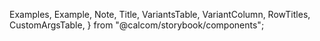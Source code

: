 
  Examples,
  Example,
  Note,
  Title,
  VariantsTable,
  VariantColumn,
  RowTitles,
  CustomArgsTable,
} from "@calcom/storybook/components";


<Meta title="Layout/Spacing" />

<Title title="Spacing" suffix="Brief" subtitle="Version 2.0 — Last Update: 15 Feb 2023" />

## Definition

Defines the spacing guide used in OneHashs design system

## Structure

<Examples title="Spacing">
  <TooltipPrimitive.Provider>
    <>
      <Example title="0"></Example>
      <Example title="px">
        <Tooltip content="1px">
          <div className="h-4 w-px bg-gray-900 rounded-sm"> </div>
        </Tooltip>
      </Example>
      <Example title="0.5">
        <Tooltip content="2px">
          <div className="h-4 w-0.5 bg-gray-900 rounded-sm"> </div>
        </Tooltip>
      </Example>
      <Example title="1">
        <Tooltip content="4px">
          <div className="h-4 w-1 bg-gray-900 rounded-sm"> </div>
        </Tooltip>
      </Example>
      <Example title="2">
        <Tooltip content="8px">
          <div className="h-4 w-2 bg-gray-900 rounded-sm"> </div>
        </Tooltip>
      </Example>
      <Example title="3">
        <Tooltip content="12px">
          <div className="h-4 w-3 bg-gray-900 rounded-sm"> </div>
        </Tooltip>
      </Example>
      <Example title="4">
        <Tooltip content="16px">
          <div className="h-4 w-4 bg-gray-900 rounded-sm"> </div>
        </Tooltip>
      </Example>
      <Example title="5">
        <Tooltip content="20px">
          <div className="h-4 w-5 bg-gray-900 rounded-sm"> </div>
        </Tooltip>
      </Example>
      <Example title="6">
        <Tooltip content="24px">
          <div className="h-4 w-6 bg-gray-900 rounded-sm"> </div>
        </Tooltip>
      </Example>
      <Example title="8">
        <Tooltip content="32px">
          <div className="h-4 w-8 bg-gray-900 rounded-sm"> </div>
        </Tooltip>
      </Example>
      <Example title="10">
        <Tooltip content="48px">
          <div className="h-4 w-10 bg-gray-900 rounded-sm"> </div>
        </Tooltip>
      </Example>
    </>
  </TooltipPrimitive.Provider>
</Examples>
